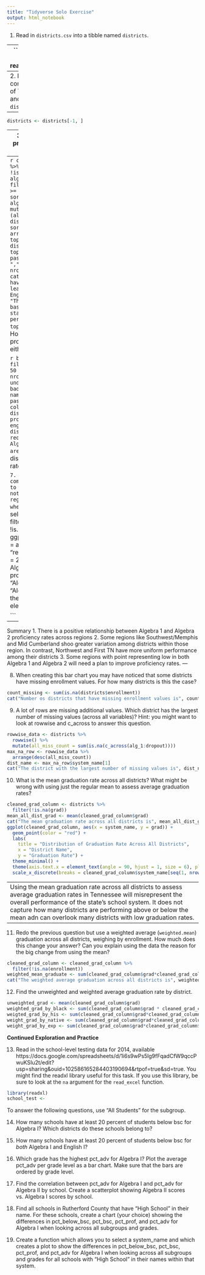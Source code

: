 ```yaml
---
title: "Tidyverse Solo Exercise"
output: html_notebook
---
```

1. Read in `districts.csv` into a tibble named `districts`.

---
```r
library(tidyverse)
getwd()
districts <- read.csv("../data/districts.csv")


```
---
2. Notice that the first row corresponds to the whole State of Tennessee. Remove this row and save the result back to `districts`.
---
```r
districts <- districts[-1, ]
```
---
3. How many districts have a proficiency rate of at least 80% for both alg_1 and eng_1?

---
```r
cleaned_district <- districts %>%
  filter(!is.na(alg_1), !is.na(eng_1))
alg1_eng1_80_filter <- filter(cleaned_district, alg_1 >= 80, eng_1 >= 80)
sorted_district <- alg1_eng1_80_filter %>%
  mutate(performance_score = (alg_1 + eng_1)/2)
districts_rank <- sorted_district %>%
  arrange(desc(performance_score))
top_districts <- districts_rank$system_name
top_districts_string <- paste(top_districts, collapse = ",")
row_count <- nrow(alg1_eng1_80_filter)
cat("Number of districts that have a proficiency rate of at least 80% for both Algebra and English is", row_count, ".\n", "The top 13 districts are ranked based on their performance, starting with the best-performing district are", top_districts_string, ".")
```
4. How many districts have a proficiency rate less than 50% for either alg_1 or eng_1?


```r
bad_performance_dist <- filter(cleaned_district, alg_1 < 50 | eng_1 <50)
dist_count2 <- nrow(bad_performance_dist)
underperform_dist_name <- bad_performance_dist$system_name
name_list <- paste(underperform_dist_name, collapse = ",")
cat("Number of districts that have a proficiency rate of alg_1 or eng_1 less than 50% is", dist_count2, ".", "The districts requiring improvement in either Algebra scores or English scores are:", name_list, ".")
```
5. Which district has the lowest graduation rate?
```r
cleaned_data <- districts %>%
  filter(!is.na(enrollment), !is.na(grad))
cleaned_data <- cleaned_data %>%
  mutate(graduation_rate = grad/enrollment * 100 )
lowest_grad_dist <- cleaned_data %>%
  arrange(graduation_rate) 
lowest_grad_dist_name <- lowest_grad_dist$system_name[1]
cat("The district with the lowest graduation race is", lowest_grad_dist_name, ".")
```
6. Within the Mid Cumberland region, which district has the highest ACT composite?
```r
Mid_Cum_filter <- districts %>%
  filter(region == "Mid Cumberland", !is.na(act_composite)) %>%
  arrange(desc(act_composite))
higest_ACT_dist <- Mid_Cum_filter$system_name[1]
cat("The district witht the higest ACT composite in the Mid Cumberland region is", higest_ACT_dist, ".")

```
7. Create a scatter plot to compare alg_1 proficiency rates to alg_2 rates. What do you notice? Facet this plot by region. Does anything stand out when you facet the plots?
```r
select_data <- districts %>%
  filter(!is.na(alg_1), !is.na(alg_2), !is.na(region))
ggplot(select_data,aes(x= alg_1, y = alg_2)) +
  geom_point(color = "red") +
  facet_wrap(~region, ncol = 2) +
  labs(title = "Comparison of Algebra 1 and Algebra 2 proficiency Rates by region", x = "Algebra 1 Proficiency Rate", y = "Algebra 2 Proficiency Rate")+
  theme(plot.title = element_text(hjust = 0.5))

```
---
Summary
1. There is  a positive relationship between Algebra 1 and Algebra 2 proficiency rates across regions
2. Some regions like Southwest/Memphis and Mid Cumberland shoo greater variation among districts within those region. In contrast, Northwest and First TN have more uniform performance among their districts
3. Some regions with point representing low in both Algebra 1 and Algebra 2 will need a plan to improve proficiency rates.
---

8. When creating this bar chart you may have noticed that some districts have missing enrollment values. For how many districts is this the case?
```r
count_missing <- sum(is.na(districts$enrollment))
cat("Number os districts that have missing enrollment values is", count_missing, ".")
```
9. A lot of rows are missing additional values. Which district has the largest number of missing values (across all variables)? Hint: you might want to look at rowwise and c_across to answer this question.
```r
rowwise_data <- districts %>%
  rowwise() %>%
  mutate(all_miss_count = sum(is.na(c_across(alg_1:dropout))))
max_na_row <- rowwise_data %>%
  arrange(desc(all_miss_count))
dist_name <- max_na_row$system_name[1]
cat("The district with the largest number of missing values is", dist_name, ".")
```
10. What is the mean graduation rate across all districts? What might be wrong with using just the regular mean to assess average graduation rates?
```r
cleaned_grad_column <- districts %>%
  filter(!is.na(grad))
mean_all_dist_grad <- mean(cleaned_grad_column$grad)
cat("The mean graduation rate across all districts is", mean_all_dist_grad, ".")
ggplot(cleaned_grad_column, aes(x = system_name, y = grad)) +
  geom_point(color = "red") +
  labs(
    title = "Distribution of Graduation Rate Across All Districts",
    x = "District Name",
    y = "Graduation Rate") +
  theme_minimal() +
  theme(axis.text.x = element_text(angle = 90, hjust = 1, size = 6), plot.title = element_text(hjust =0.5)) +
  scale_x_discrete(breaks = cleaned_grad_column$system_name[seq(1, nrow(cleaned_grad_column), by = 2)])
```
---
Using the mean graduation rate across all districts to assess average graduation rates in Tennessee will misrepresent the overall performance of the state's school system. It does not capture how many districts are performing above or below the mean adn can overlook many districts with low graduation rates.
---
11. Redo the previous question but use a weighted average (`weighted.mean`) graduation across all districts, weighing by enrollment. How much does this change your answer? Can you explain using the data the reason for the big change from using the mean?
```r
cleaned_grad_column <- cleaned_grad_column %>%
  filter(!is.na(enrollment))
weighted_mean_graduate <- sum(cleaned_grad_column$grad*cleaned_grad_column$enrollment)/sum(cleaned_grad_column$enrollment)
cat("The weighted average graduation across all districts is", weighted_mean_graduate, ".", "The weighted gradutaion rate is lower in districts that enrolled high number of students")
```
12. Find the unweighted and weighted average graduation rate by district.
```r
unweighted_grad <- mean(cleaned_grad_column$grad)
weighted_grad_by_black <- sum(cleaned_grad_column$grad * cleaned_grad_column$black)/sum(cleaned_grad_column$black)
weigted_grad_by_his <- sum(cleaned_grad_column$grad*cleaned_grad_column$hispanic)/sum(cleaned_grad_column$hispanic)
weight_grad_by_native <- sum(cleaned_grad_column$grad*cleaned_grad_column$native)/sum(cleaned_grad_column$native)
weight_grad_by_exp <- sum(cleaned_grad_column$grad*cleaned_grad_column$expenditures)/sum(cleaned_grad_column$expenditures)
```

**Continued Exploration and Practice**

13. Read in the school-level testing data for 2014, available https://docs.google.com/spreadsheets/d/1i6s9wPs5lg9fFqadCfW9qccPwuKSIu2t/edit?usp=sharing&ouid=102586165284403190694&rtpof=true&sd=true. You might find the readxl library useful for this task. If you use this library, be sure to look at the `na` argument for the `read_excel` function.
```r
library(readxl)
school_test <-
```


To answer the following questions, use "All Students" for the subgroup. 

14. How many schools have at least 20 percent of students below bsc for Algebra I? Which districts do these schools belong to?

15. How many schools have at least 20 percent of students below bsc for _both_ Algebra I and English I?

16. Which grade has the highest pct_adv for Algebra I? Plot the average pct_adv per grade level as a bar chart. Make sure that the bars are ordered by grade level.

17. Find the correlation between pct_adv for Algebra I and pct_adv for Algebra II by school. Create a scatterplot showing Algebra II scores vs. Algebra I scores by school.

18. Find all schools in Rutherford County that have "High School" in their name. For these schools, create a chart (your choice) showing the differences in pct_below_bsc, pct_bsc, pct_prof, and pct_adv for Algebra I when looking across all subgroups and grades.

19. Create a function which allows you to select a system_name and which creates a plot to show the differences in pct_below_bsc, pct_bsc, pct_prof, and pct_adv for Algebra I when looking across all subgroups and grades for all schools with "High School" in their names within that system.

